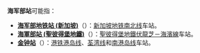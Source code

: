 {{distinguish|海部車站}}
'''海军部站'''可能指：
*'''[[海军部地铁站_(新加坡)|海军部地铁站 (新加坡)]]'''（{{lang-en|Admiralty MRT Station}}）：[[新加坡地铁|新加坡地铁]][[新加坡地铁南北线|南北线]]车站。
*'''[[海軍部站_(聖彼得堡地鐵)|海軍部站 (聖彼得堡地鐵)]]'''（{{lang-ru|Адмиралтейская}}）：[[聖彼得堡地鐵|聖彼得堡地鐵]][[伏龍芝－海濱線|伏龍芝－海濱線]]车站。
*'''[[金钟站|金钟站]]'''（{{lang-en|Admiralty Station}}）：[[港铁|港铁]][[港岛线|港岛线]]、[[荃湾线|荃湾线]]和[[南港岛线|南港岛线]]车站。

{{disambig|Cat=四字車站名消歧義}}